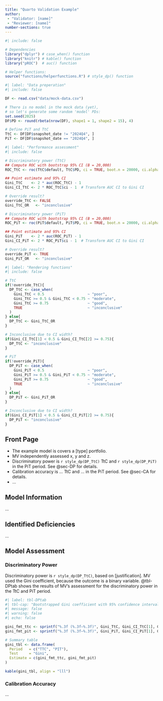 ```yaml
---
title: "Quarto Validation Example"
author:
 - "Validator: [name]"
 - "Reviewer: [name]"
number-sections: true
---
```


```r
#| include: false

# Dependencies
library("dplyr") # case_when() function
library("knitr") # kable() function
library("pROC")  # auc() function

# Helper functions:
source("functions/helperfunctions.R") # style_dp() function
```

```r
#| label: "Data preperation"
#| include: false

DF <- read.csv("data/mock-data.csv")

# There is no model in the mock data (yet),
# so let's generate some random 'model' PDs:
set.seed(2025)
DF$PD <- round(rbeta(nrow(DF), shape1 = 1, shape2 = 15), 4)

# Define PiT and TtC
TtC <- DF[DF$snapshot_date != "2024Q4", ]
PiT <- DF[DF$snapshot_date == "2024Q4", ]
```

```r
#| label: "Performance assessment"
#| include: false

# Discriminatory power (TtC)
## Compute ROC with bootstrap 95% CI (B = 20,000)
ROC_TtC <- roc(TtC$default, TtC$PD, ci = TRUE, boot.n = 20000, ci.alpha = 0.95)

## Point estimate and 95% CI
Gini_TtC    <- 2 * auc(ROC_TtC) - 1
Gini_CI_TtC <- 2 * ROC_TtC$ci - 1  # Transform AUC CI to Gini CI

# Override result?
override_TtC <- FALSE
Gini_TtC_OR   <- "inconclusive"

# Discriminatory power (PiT)
## Compute ROC with bootstrap 95% CI (B = 20,000)
ROC_PiT <- roc(PiT$default, PiT$PD, ci = TRUE, boot.n = 20000, ci.alpha = 0.95)

## Point estimate and 95% CI
Gini_PiT    <- 2 * auc(ROC_PiT) - 1
Gini_CI_PiT <- 2 * ROC_PiT$ci - 1  # Transform AUC CI to Gini CI

# Override result?
override_PiT <- TRUE
Gini_PiT_OR   <- "inconclusive"
```

```r
#| label: "Rendering functions"
#| include: false

# TtC
if(!override_TtC){
  DP_TtC <- case_when(
    Gini_TtC < 0.5                    ~ "poor",
    Gini_TtC >= 0.5 & Gini_TtC < 0.75 ~ "moderate",
    Gini_TtC >= 0.75                  ~ "good",
    TRUE                              ~ "inconclusive"
  )
} else{
  DP_TtC <- Gini_TtC_OR
}

# Inconclusive due to CI width?
if(Gini_CI_TtC[1] < 0.5 & Gini_CI_TtC[2] >= 0.75){
  DP_TtC <- "inconclusive"
}

# PiT
if(!override_PiT){
  DP_PiT <- case_when(
    Gini_PiT < 0.5                    ~ "poor",
    Gini_PiT >= 0.5 & Gini_PiT < 0.75 ~ "moderate",
    Gini_PiT >= 0.75                  ~ "good",
    TRUE                              ~ "inconclusive"
  )
} else{
  DP_PiT <- Gini_PiT_OR
}

# Inconclusive due to CI width?
if(Gini_CI_PiT[1] < 0.5 & Gini_CI_PiT[2] >= 0.75){
  DP_PiT <- "inconclusive"
}
```

## Front Page {.unnumbered}

* The example model is covers a [type] portfolio.
* MV independently assessed x, y and z.
* Discriminatory power is `r style_dp(DP_TtC)` TtC and `r style_dp(DP_PiT)` in the PiT period. See @sec-DP for details.
* Calibration accuracy is ... TtC and ... in the PiT period. See @sec-CA for details.
* ...

\clearpage

## Model Information

...

## Identified Deficiencies

...

\clearpage

## Model Assessment {#sec-MP}

### Discriminatory Power {#sec-DP}

Discriminatory power is `r style_dp(DP_TtC)`, based on [justification]. MV used the Gini coefficient, because the outcome is a binary variable. @tbl-DPtab shows the results of MV's assessment for the discriminatory power in the TtC and PiT period.

```r
#| label: tbl-DPtab
#| tbl-cap: "Bootstrapped Gini coefficient with 95% confidence interval."
#| message: false
#| warning: false
#| echo: false

gini_fmt_ttc <- sprintf("%.3f (%.3f–%.3f)", Gini_TtC, Gini_CI_TtC[1], Gini_CI_TtC[3])
gini_fmt_pit <- sprintf("%.3f (%.3f–%.3f)", Gini_PiT, Gini_CI_PiT[1], Gini_CI_PiT[3])

# Summary table
gini_tbl <- data.frame(
  Period   = c("TTC", "PIT"),
  Test     = "Gini",
  Estimate = c(gini_fmt_ttc, gini_fmt_pit)
)

kable(gini_tbl, align = "lll")
```

### Calibration Accuracy {#sec-CA}

...
